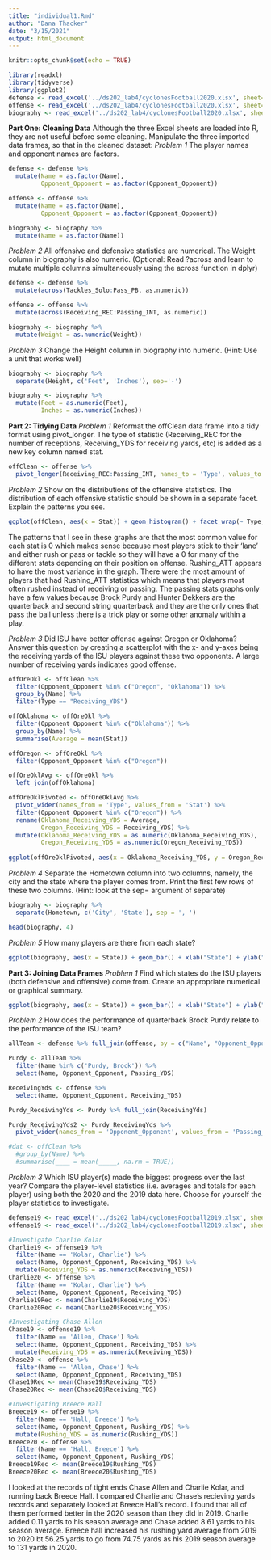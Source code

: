 ```yaml
---
title: "individual1.Rmd"
author: "Dana Thacker"
date: "3/15/2021"
output: html_document
---
```


```r
knitr::opts_chunk$set(echo = TRUE)
```

```r
library(readxl)
library(tidyverse)
library(ggplot2)
defense <- read_excel('../ds202_lab4/cyclonesFootball2020.xlsx', sheet='Defensive')
offense <- read_excel('../ds202_lab4/cyclonesFootball2020.xlsx', sheet='Offensive')
biography <- read_excel('../ds202_lab4/cyclonesFootball2020.xlsx', sheet='Biography')
```

**Part One: Cleaning Data**
Although the three Excel sheets are loaded into R, they are not useful before some cleaning. Manipulate the three imported data frames, so that in the cleaned dataset:
*Problem 1*
The player names and opponent names are factors.
```r
defense <- defense %>%
  mutate(Name = as.factor(Name), 
         Opponent_Opponent = as.factor(Opponent_Opponent))

offense <- offense %>%
  mutate(Name = as.factor(Name), 
         Opponent_Opponent = as.factor(Opponent_Opponent))

biography <- biography %>%
  mutate(Name = as.factor(Name))
```

*Problem 2*
All offensive and defensive statistics are numerical. The Weight column in biography is also numeric. (Optional: Read ?across and learn to mutate multiple columns simultaneously using the across function in dplyr)
```r
defense <- defense %>%
  mutate(across(Tackles_Solo:Pass_PB, as.numeric))

offense <- offense %>%
  mutate(across(Receiving_REC:Passing_INT, as.numeric))

biography <- biography %>%
  mutate(Weight = as.numeric(Weight))
```

*Problem 3*
Change the Height column in biography into numeric. (Hint: Use a unit that works well)
```r
biography <- biography %>%
  separate(Height, c('Feet', 'Inches'), sep='-') 

biography <- biography %>%
  mutate(Feet = as.numeric(Feet),
         Inches = as.numeric(Inches))
```

**Part 2: Tidying Data**
*Problem 1*
Reformat the offClean data frame into a tidy format using pivot_longer. The type of statistic (Receiving_REC for the number of receptions, Receiving_YDS for receiving yards, etc) is added as a new key column named stat.
```r
offClean <- offense %>%
  pivot_longer(Receiving_REC:Passing_INT, names_to = 'Type', values_to = 'Stat')
```

*Problem 2*
Show on the distributions of the offensive statistics. The distribution of each offensive statistic should be shown in a separate facet. Explain the patterns you see.
```r
ggplot(offClean, aes(x = Stat)) + geom_histogram() + facet_wrap(~ Type, scales = 'free') + xlab("Stat") + ylab("Count") + ggtitle("Statistics by Type")
```

The patterns that I see in these graphs are that the most common value for each stat is 0 which makes sense because most players stick to their 'lane' and either rush or pass or tackle so they will have a 0 for many of the different stats depending on their position on offense. Rushing_ATT appears to have the most variance in the graph. There were the most amount of players that had Rushing_ATT statistics which means that players most often rushed instead of receiving or passing. The passing stats graphs only have a few values because Brock Purdy and Hunter Dekkers are the quarterback and second string quarterback and they are the only ones that pass the ball unless there is a trick play or some other anomaly within a play. 

*Problem 3*
Did ISU have better offense against Oregon or Oklahoma? Answer this question by creating a scatterplot with the x- and y-axes being the receiving yards of the ISU players against these two opponents. A large number of receiving yards indicates good offense.
```r
offOreOkl <- offClean %>%
  filter(Opponent_Opponent %in% c("Oregon", "Oklahoma")) %>%
  group_by(Name) %>%
  filter(Type == "Receiving_YDS")

offOklahoma <- offOreOkl %>%
  filter(Opponent_Opponent %in% c("Oklahoma")) %>%
  group_by(Name) %>%
  summarise(Average = mean(Stat))

offOregon <- offOreOkl %>%
  filter(Opponent_Opponent %in% c("Oregon"))

offOreOklAvg <- offOreOkl %>%
  left_join(offOklahoma)

offOreOklPivoted <- offOreOklAvg %>%
  pivot_wider(names_from = 'Type', values_from = 'Stat') %>%
  filter(Opponent_Opponent %in% c("Oregon")) %>%
  rename(Oklahoma_Receiving_YDS = Average,
         Oregon_Receiving_YDS = Receiving_YDS) %>%
  mutate(Oklahoma_Receiving_YDS = as.numeric(Oklahoma_Receiving_YDS),
         Oregon_Receiving_YDS = as.numeric(Oregon_Receiving_YDS))
  
ggplot(offOreOklPivoted, aes(x = Oklahoma_Receiving_YDS, y = Oregon_Receiving_YDS)) + geom_point() + xlab("Average Oklahoma Receiving Yards") + ylab("Oregon Receiving Yards") + ggtitle("Oklahoma Receiving Yards vs Oregon Receiving Yards by ISU in 2020")
```

*Problem 4*
Separate the Hometown column into two columns, namely, the city and the state where the player comes from. Print the first few rows of these two columns. (Hint: look at the sep= argument of separate)
```r
biography <- biography %>%
  separate(Hometown, c('City', 'State'), sep = ', ')

head(biography, 4)
```

*Problem 5*
How many players are there from each state?
```r
ggplot(biography, aes(x = State)) + geom_bar() + xlab("State") + ylab("Count") + ggtitle("Number of Players From Each State")
```

**Part 3: Joining Data Frames**
*Problem 1*
Find which states do the ISU players (both defensive and offensive) come from. Create an appropriate numerical or graphical summary.
```r
ggplot(biography, aes(x = State)) + geom_bar() + xlab("State") + ylab("Count") + ggtitle("Number of Players From Each State")
```

*Problem 2*
How does the performance of quarterback Brock Purdy relate to the performance of the ISU team?
```r
allTeam <- defense %>% full_join(offense, by = c("Name", "Opponent_Opponent"))

Purdy <- allTeam %>%
  filter(Name %in% c('Purdy, Brock')) %>%
  select(Name, Opponent_Opponent, Passing_YDS)

ReceivingYds <- offense %>%
  select(Name, Opponent_Opponent, Receiving_YDS)

Purdy_ReceivingYds <- Purdy %>% full_join(ReceivingYds)

Purdy_ReceivingYds2 <- Purdy_ReceivingYds %>%
  pivot_wider(names_from = 'Opponent_Opponent', values_from = 'Passing_YDS')

#dat <- offClean %>%
  #group_by(Name) %>%
  #summarise(____ = mean(_____, na.rm = TRUE))
```
  
*Problem 3*
Which ISU player(s) made the biggest progress over the last year? Compare the player-level statistics (i.e. averages and totals for each player) using both the 2020 and the 2019 data here. Choose for yourself the player statistics to investigate.
```r
defense19 <- read_excel('../ds202_lab4/cyclonesFootball2019.xlsx', sheet='Defensive')
offense19 <- read_excel('../ds202_lab4/cyclonesFootball2019.xlsx', sheet='Offensive')

#Investigate Charlie Kolar
Charlie19 <- offense19 %>%
  filter(Name == 'Kolar, Charlie') %>%
  select(Name, Opponent_Opponent, Receiving_YDS) %>%
  mutate(Receiving_YDS = as.numeric(Receiving_YDS))
Charlie20 <- offense %>%
  filter(Name == 'Kolar, Charlie') %>%
  select(Name, Opponent_Opponent, Receiving_YDS)
Charlie19Rec <- mean(Charlie19$Receiving_YDS)
Charlie20Rec <- mean(Charlie20$Receiving_YDS)

#Investigating Chase Allen
Chase19 <- offense19 %>%
  filter(Name == 'Allen, Chase') %>%
  select(Name, Opponent_Opponent, Receiving_YDS) %>%
  mutate(Receiving_YDS = as.numeric(Receiving_YDS))
Chase20 <- offense %>%
  filter(Name == 'Allen, Chase') %>%
  select(Name, Opponent_Opponent, Receiving_YDS)
Chase19Rec <- mean(Chase19$Receiving_YDS)
Chase20Rec <- mean(Chase20$Receiving_YDS)

#Investigating Breece Hall
Breece19 <- offense19 %>%
  filter(Name == 'Hall, Breece') %>%
  select(Name, Opponent_Opponent, Rushing_YDS) %>%
  mutate(Rushing_YDS = as.numeric(Rushing_YDS))
Breece20 <- offense %>%
  filter(Name == 'Hall, Breece') %>%
  select(Name, Opponent_Opponent, Rushing_YDS)
Breece19Rec <- mean(Breece19$Rushing_YDS)
Breece20Rec <- mean(Breece20$Rushing_YDS)
```
I looked at the records of tight ends Chase Allen and Charlie Kolar, and running back Breece Hall. I compared Charlie and Chase's recieving yards records and separately looked at Breece Hall's record. I found that all of them performed better in the 2020 season than they did in 2019. Charlie added 0.11 yards to his season average and Chase added 8.61 yards to his season average. Breece hall increased his rushing yard average from 2019 to 2020 bt 56.25 yards to go from 74.75 yards as his 2019 season average to 131 yards in 2020.
